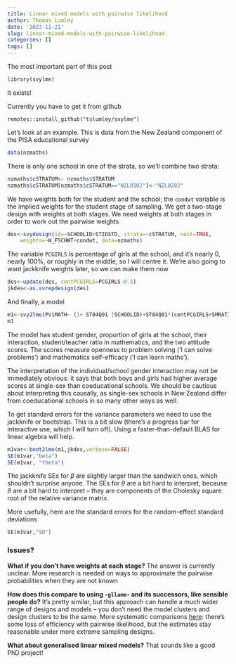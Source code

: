 ```yaml
---
title: Linear mixed models with pairwise likelihood
author: Thomas Lumley
date: '2023-11-21'
slug: linear-mixed-models-with-pairwise-likelihood
categories: []
tags: []
---
```


The most important part of this post

```r
library(svylme)
```

It exists!

Currently you have to get it from github

```
remotes::install_github("tslumley/svylme")
```

Let's look at an example.  This is data from the New Zealand component of the PISA educational survey

```r
data(nzmaths)
```

There is only one school in one of the strata, so we'll combine two strata:

```r
nzmaths$cSTRATUM<- nzmaths$STRATUM
nzmaths$cSTRATUM[nzmaths$cSTRATUM=="NZL0102"]<-"NZL0202"
```

We have weights both for the student and the school; the `condwt` variable is the implied weights for the student stage of sampling.  We get a two-stage design with weights at both stages.  We need weights at both stages in order to work out the pairwise weights

```r
des<-svydesign(id=~SCHOOLID+STIDSTD, strata=~cSTRATUM, nest=TRUE,
	weights=~W_FSCHWT+condwt, data=nzmaths)
```

The variable `PCGIRLS` is percentage of girls at the school, and it's nearly 0, nearly 100%, or roughly in the middle, so I will centre it.  We're also going to want jackknife weights later, so we can make them now


```r
des<-update(des, centPCGIRLS=PCGIRLS-0.5)
jkdes<-as.svrepdesign(des)
```

And finally, a model
```r
m1<-svy2lme(PV1MATH~ (1+ ST04Q01 |SCHOOLID)+ST04Q01*(centPCGIRLS+SMRATIO)+MATHEFF+OPENPS, design=des, return.devfun=TRUE)
m1
```

The model has student gender, proportion of girls at the school, their interaction, student/teacher ratio in mathematics, and the two attitude scores.  The scores measure openness to problem solving ('I can solve problems') and mathematics self-efficacy ('I can learn maths'). 

The interpretation of the individual/school gender interaction may not be immediately obvious: it says that both boys and girls had higher average scores at single-sex than coeducational schools. We should be cautious about interpreting this causally, as single-sex schools in New Zealand differ from coeducational schools in so many other ways as well. 


To get standard errors for the variance parameters we need to use the jackknife or bootstrap. This is a bit slow (there's a progress bar for interactive use, which I will turn off). Using a faster-than-default BLAS for linear algebra will help.

```r
m1var<-boot2lme(m1,jkdes,verbose=FALSE)
SE(m1var,"beta")
SE(m1var, "theta")
```

The jackknife SEs for $\beta$ are slightly larger than the sandwich ones, which shouldn't surprise anyone.  The SEs for $\theta$ are a bit hard to interpret, because $\theta$ are a bit hard to interpret -- they are components of the Cholesky square root of the relative variance matrix.

More usefully, here are the standard errors for the random-effect standard deviations

```r
SE(m1var,"SD")
```

### Issues?

**What if you don't have weights at each stage?** The answer is currently unclear.  More research is needed on ways to approximate the pairwise probabilities when they are not known

**How does this compare to using `-gllamm-` and its successors, like sensible people do?** It's pretty similar, but this approach can handle a much wider range of designs and models -- you don't need the model clusters and design clusters to be the same.  More systematic comparisons [here](https://arxiv.org/abs/2307.04944): there's some loss of efficiency with pairwise likelihood, but the estimates stay reasonable under more extreme sampling designs.

**What about generalised linear mixed models?** That sounds like a good PhD project!


